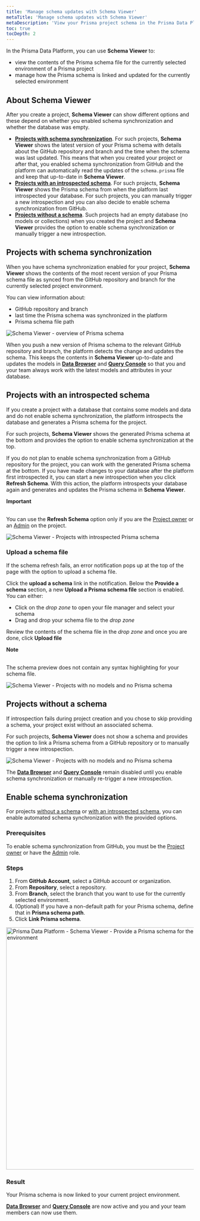 ```yaml
---
title: 'Manage schema updates with Schema Viewer'
metaTitle: 'Manage schema updates with Schema Viewer'
metaDescription: 'View your Prisma project schema in the Prisma Data Platform in Schema Viewer'
toc: true
tocDepth: 2
---
```


<TopBlock>

In the Prisma Data Platform, you can use **Schema Viewer** to:

- view the contents of the Prisma schema file for the currently selected environment of a Prisma project
- manage how the Prisma schema is linked and updated for the currently selected environment

</TopBlock>

## About Schema Viewer

After you create a project, **Schema Viewer** can show different options and these depend on whether you enabled schema synchronization and whether the database was empty.

- [**Projects with schema synchronization**](#projects-with-schema-synchronization). For such projects, **Schema Viewer** shows the latest version of your Prisma schema with details about the GitHub repository and branch and the time when the schema was last updated. This means that when you created your project or after that, you enabled schema synchronization from GitHub and the platform can automatically read the updates of the `schema.prisma` file and keep that up-to-date in **Schema Viewer**.
- [**Projects with an introspected schema**](#projects-with-an-introspected-schema). For such projects, **Schema Viewer** shows the Prisma schema from when the platform last introspected your database. For such projects, you can manually trigger a new introspection and you can also decide to enable schema synchronization from GitHub.
- [**Projects without a schema**](#projects-without-a-schema). Such projects had an empty database (no models or collections) when you created the project and **Schema Viewer** provides the option to enable schema synchronization or manually trigger a new introspection.

## Projects with schema synchronization

When you have schema synchronization enabled for your project, **Schema Viewer** shows the contents of the most recent version of your Prisma schema file as synced from the GitHub repository and branch for the currently selected project environment.

You can view information about:

- GitHub repository and branch
- last time the Prisma schema was synchronized in the platform
- Prisma schema file path

<img
  src="images/schema-viewer/overview.png"
  title="Schema Viewer - overview of Prisma schema"
  alt="Schema Viewer - overview of Prisma schema"
/>

When you push a new version of Prisma schema to the relevant GitHub repository and branch, the platform detects the change and updates the schema. This keeps the contents in **Schema Viewer** up-to-date and updates the models in [**Data Browser**](/data-platform/data-browser) and [**Query Console**](/data-platform/classic-projects/platform/query-console) so that you and your team always work with the latest models and attributes in your database.

## Projects with an introspected schema

If you create a project with a database that contains some models and data and do not enable schema synchronization, the platform introspects the database and generates a Prisma schema for the project.

For such projects, **Schema Viewer** shows the generated Prisma schema at the bottom and provides the option to enable schema synchronization at the top.

If you do not plan to enable schema synchronization from a GitHub repository for the project, you can work with the generated Prisma schema at the bottom. If you have made changes to your database after the platform first introspected it, you can start a new introspection when you click **Refresh Schema**. With this action, the platform introspects your database again and generates and updates the Prisma schema in **Schema Viewer**.

<Admonition type="alert">

**Important**<br /><br />

You can use the **Refresh Schema** option only if you are the [Project owner](/data-platform/members/roles-permissions) or an [Admin](/data-platform/members/roles-permissions) on the project.

</Admonition>

<img
  src="images/schema-viewer/project-introspected-schema.png"
  title="Schema Viewer - Projects with introspected Prisma schema"
  alt="Schema Viewer - Projects with introspected Prisma schema"
/>

### Upload a schema file

If the schema refresh fails, an error notification pops up at the top of the page with the option to upload a schema file.

Click the **upload a schema** link in the notification. Below the **Provide a schema** section, a new **Upload a Prisma schema file** section is enabled. You can either:

- Click on the _drop zone_ to open your file manager and select your schema
- Drag and drop your schema file to the _drop zone_

Review the contents of the schema file in the _drop zone_ and once you are done, click **Upload file**

<Admonition>

**Note**<br /><br />

The schema preview does not contain any syntax highlighting for your schema file.

</Admonition>

<img
  src="images/schema-viewer/project-schema-viewer.png"
  title="Schema Viewer - Projects with no models and no Prisma schema"
  alt="Schema Viewer - Projects with no models and no Prisma schema"
/>

## Projects without a schema

If introspection fails during project creation and you chose to skip providing a schema, your project exist without an associated schema.

For such projects, **Schema Viewer** does not show a schema and provides the option to link a Prisma schema from a GitHub repository or to manually trigger a new introspection.

<img
  src="images/schema-viewer/project-no-models-no-schema.png"
  title="Schema Viewer - Projects with no models and no Prisma schema"
  alt="Schema Viewer - Projects with no models and no Prisma schema"
/>

The [**Data Browser**](/data-platform/data-browser) and [**Query Console**](/data-platform/classic-projects/platform/query-console) remain disabled until you enable schema synchronization or manually re-trigger a new introspection.

## Enable schema synchronization

For projects [without a schema](#projects-without-a-schema) or [with an introspected schema](#projects-with-an-introspected-schema), you can enable automated schema synchronization with the provided options.

### Prerequisites

To enable schema synchronization from GitHub, you must be the [Project owner](/data-platform/members/roles-permissions) or have the [Admin](/data-platform/members/roles-permissions) role.

### Steps

1. From **GitHub Account**, select a GitHub account or organization.
2. From **Repository**, select a repository.
3. From **Branch**, select the branch that you want to use for the currently selected environment.
4. (Optional) If you have a non-default path for your Prisma schema, define that in **Prisma schema path**.
5. Click **Link Prisma schema**.

<img
  src="images/schema-viewer/provide-prisma-schema.png"
  title="Prisma Data Platform - Schema Viewer - Provide a Prisma schema for the current project environment"
  alt="Prisma Data Platform - Schema Viewer - Provide a Prisma schema for the current project environment"
  width="650px"
/>

### Result

Your Prisma schema is now linked to your current project environment.

[**Data Browser**](/data-platform/data-browser) and [**Query Console**](/data-platform/classic-projects/platform/query-console) are now active and you and your team members can now use them.
